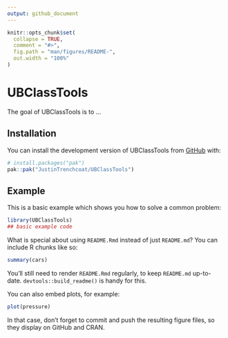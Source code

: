 ```yaml
---
output: github_document
---
```


<!-- README.md is generated from README.Rmd. Please edit that file -->

```r
knitr::opts_chunk$set(
  collapse = TRUE,
  comment = "#>",
  fig.path = "man/figures/README-",
  out.width = "100%"
)
```

# UBClassTools

<!-- badges: start -->
<!-- badges: end -->

The goal of UBClassTools is to ...

## Installation

You can install the development version of UBClassTools from [GitHub](https://github.com/) with:

``` r
# install.packages("pak")
pak::pak("JustinTrenchcoat/UBClassTools")
```

## Example

This is a basic example which shows you how to solve a common problem:

```r
library(UBClassTools)
## basic example code
```

What is special about using `README.Rmd` instead of just `README.md`? You can include R chunks like so:

```r
summary(cars)
```

You'll still need to render `README.Rmd` regularly, to keep `README.md` up-to-date. `devtools::build_readme()` is handy for this.

You can also embed plots, for example:

```r
plot(pressure)
```

In that case, don't forget to commit and push the resulting figure files, so they display on GitHub and CRAN.
